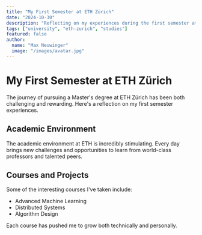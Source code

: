 ```yaml
---
title: "My First Semester at ETH Zürich"
date: "2024-10-30"
description: "Reflecting on my experiences during the first semester at ETH Zürich"
tags: ["university", "eth-zurich", "studies"]
featured: false
author:
  name: "Max Neuwinger"
  image: "/images/avatar.jpg"
---
```


# My First Semester at ETH Zürich

The journey of pursuing a Master's degree at ETH Zürich has been both challenging and rewarding. Here's a reflection on my first semester experiences.

## Academic Environment

The academic environment at ETH is incredibly stimulating. Every day brings new challenges and opportunities to learn from world-class professors and talented peers.

## Courses and Projects

Some of the interesting courses I've taken include:
- Advanced Machine Learning
- Distributed Systems
- Algorithm Design

Each course has pushed me to grow both technically and personally.